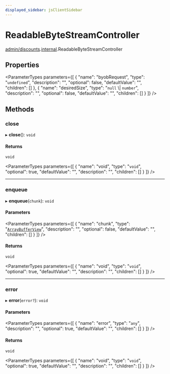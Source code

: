 ```yaml
---
displayed_sidebar: jsClientSidebar
---
```



# ReadableByteStreamController

[admin/discounts](../../modules/admin_discounts.mdx).[internal](../../admin_discounts/modules/admin_discounts.internal.mdx).ReadableByteStreamController

## Properties

<ParameterTypes parameters={[
  {
    "name": "byobRequest",
    "type": "`undefined`",
    "description": "",
    "optional": false,
    "defaultValue": "",
    "children": []
  },
  {
    "name": "desiredSize",
    "type": "``null`` \\| `number`",
    "description": "",
    "optional": false,
    "defaultValue": "",
    "children": []
  }
]} />

## Methods

### close

▸ **close**(): `void`

#### Returns

`void`

<ParameterTypes parameters={[
  {
    "name": "void",
    "type": "`void`",
    "optional": true,
    "defaultValue": "",
    "description": "",
    "children": []
  }
]} />

___

### enqueue

▸ **enqueue**(`chunk`): `void`

#### Parameters

<ParameterTypes parameters={[
  {
    "name": "chunk",
    "type": "[`ArrayBufferView`](admin_discounts.internal.ArrayBufferView.mdx)",
    "description": "",
    "optional": false,
    "defaultValue": "",
    "children": []
  }
]} />

#### Returns

`void`

<ParameterTypes parameters={[
  {
    "name": "void",
    "type": "`void`",
    "optional": true,
    "defaultValue": "",
    "description": "",
    "children": []
  }
]} />

___

### error

▸ **error**(`error?`): `void`

#### Parameters

<ParameterTypes parameters={[
  {
    "name": "error",
    "type": "`any`",
    "description": "",
    "optional": true,
    "defaultValue": "",
    "children": []
  }
]} />

#### Returns

`void`

<ParameterTypes parameters={[
  {
    "name": "void",
    "type": "`void`",
    "optional": true,
    "defaultValue": "",
    "description": "",
    "children": []
  }
]} />
